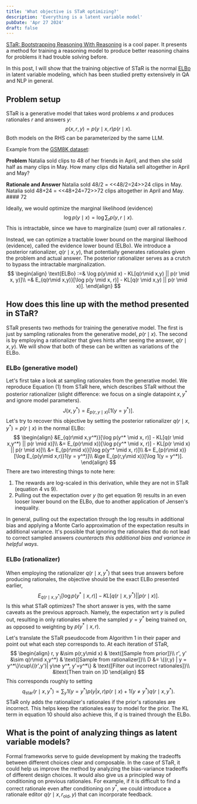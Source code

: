 ```yaml
---
title: 'What objective is STaR optimizing?'
description: 'Everything is a latent variable model'
pubDate: 'Apr 27 2024'
draft: false
---
```


[STaR: Bootstrapping Reasoning With Reasoning](https://arxiv.org/abs/2203.14465)
is a cool paper.
It presents a method for training a reasoning model to produce better reasoning chains
for problems it had trouble solving before.

In this post, I will show that the training objective of STaR is 
the normal [ELBo](https://en.wikipedia.org/wiki/Evidence_lower_bound)
in latent variable modeling, which has been studied pretty extensively in QA and NLP in general.

## Problem setup
STaR is a generative model that takes word problems $x$
and produces rationales $r$ and answers $y$:
$$
p(x,r,y) = p(y\mid x, r)p(r\mid x).
$$
Both models on the RHS can be parameterized by the same LLM.

Example from the [GSM8K dataset](https://huggingface.co/datasets/gsm8k): 

**Problem**
Natalia sold clips to 48 of her friends in April, and then she sold half as many clips in May. How many clips did Natalia sell altogether in April and May?

**Rationale and Answer**
Natalia sold 48/2 = \<\<48/2=24\>\>24 clips in May. Natalia sold 48+24 = \<\<48+24=72\>\>72 clips altogether in April and May. #### 72

Ideally, we would optimize the marginal likelihood (evidence)
$$
\begin{equation}
\log p(y\mid x) = \log \sum_r p(y,r\mid x).
\end{equation}
$$
This is intractable, since we have to marginalize (sum) over all rationales $r$.

Instead, we can optimize a tractable lower bound on the marginal likelhood (evidence),
called the evidence lower bound (ELBo).
We introduce a posterior rationalizer, $q(r \mid x,y)$,
that potentially generates rationales given the problem and actual answer.
The posterior rationalizer serves as a crutch to bypass the intractable marginalization.
$$
\begin{align}
\text{ELBo} :=& \log p(y\mid x) - KL[q(r\mid x,y) || p(r \mid x, y)]\\
=& E_{q(r\mid x,y)}[\log p(y \mid x, r)] - KL[q(r \mid x,y) || p(r \mid x)].
\end{align}
$$

## How does this line up with the method presented in STaR?
STaR presents two methods for training the generative model.
The first is just by sampling rationales from the generative model, $p(r\mid x)$.
The second is by employing a rationalizer that gives hints after seeing the answer,
$q(r \mid x,y)$.
We will show that both of these can be written as variations of the ELBo.

### ELBo (generative model)
Let's first take a look at sampling rationales from the generative model.
We reproduce Equation (1) from STaR here,
which describes STaR without the posterior rationalizer
(slight difference: we focus on a single datapoint $x,y^*$ and ignore model parameters).
$$
\begin{equation}
J(x, y^*) = E_{p(r,y \mid x)}[1(y=y^*)].
\end{equation}
$$
Let's try to recover this objective by
setting the posterior rationalizer $q(r\mid x,y^*) = p(r\mid x)$ in the normal ELBo:
$$
\begin{align}
&E_{q(r\mid x,y^*)}[\log p(y^* \mid x, r)] - KL[q(r \mid x,y^*) || p(r \mid x)]\\
&= E_{p(r\mid x)}[\log p(y^* \mid x, r)] - KL[p(r \mid x) || p(r \mid x)]\\
&= E_{p(r\mid x)}[\log p(y^* \mid x, r)]\\
&= E_{p(r\mid x)}[\log E_{p(y\mid x,r)}1(y = y^*)]\\
&\ge E_{p(r,y\mid x)}[\log 1(y = y^*)].
\end{align}
$$
There are two interesting things to note here:
1. The rewards are log-scaled in this derivation, while they are not in STaR (equation 4 vs 9).
2. Pulling out the expectation over $y$ (to get equation 9) results in an even looser lower bound on the ELBo, due to another application of
Jensen's inequality.

In general, pulling out the expectation through the log results in additional bias
and applying a Monte Carlo approximation of the expectation results in additional variance.
It's possible that ignoring the rationales that do not lead to correct sampled answers
*counteracts this additional bias and variance in helpful ways*.

### ELBo (rationalizer)
When employing the rationalizer $q(r \mid x,y^*)$ that sees true answers before producing rationales, 
the objective should be the exact ELBo presented earlier,
$$
\begin{equation}
E_{q(r\mid x,y^*)}[\log p(y^* \mid x, r)] - KL[q(r \mid x,y^*) || p(r \mid x)].
\end{equation}
$$
Is this what STaR optimizes?
The short answer is yes, with the same caveats as the previous approach.
Namely, the expectation wrt $y$ is pulled out, resulting in only rationales where
the sampled $y = y^*$ being trained on, as opposed to weighting by $p(y^* \mid x, r)$.

Let's translate the STaR pseudocode from Algorithm 1 in their paper
and point out what each step corresponds to.
At each iteration of STaR,
$$
\begin{align}
r, y &\sim p(r,y\mid x) & \text{[Sample from prior]}\\
r', y' &\sim q(r\mid x,y^*) & \text{[Sample from rationalizer]}\\
D &= \{(r,y) | y = y^*\}\cup\{(r',y')| y\ne y^*, y'=y^*\} & \text{[Filter out incorrect rationales]}\\
&\text{Then train on }D
\end{align}
$$
This corresponds roughly to setting
$$
\begin{equation}
q_{\text{star}}(r\mid x,y^*) \propto \sum_y 1(y=y^*) p(y|x,r) p(r\mid x) + 1(y\ne y^*) q(r\mid x,y^*).
\end{equation}
$$
STaR only adds the rationalizer's rationales if the prior's
rationales are incorrect.
This helps keep the rationales easy to model for the prior.
The KL term in equation 10 should also achieve this, if $q$ is trained through the ELBo.

## What is the point of analyzing things as latent variable models?
Formal frameworks serve to guide development by making the tradeoffs between
different choices clear and composable.
In the case of STaR, it could help us improve the method by analyzing the
bias-variance tradeoffs of different design choices.
It would also give us a principled way of conditioning on previous rationales.
For example, if it is difficult to find a correct rationale 
even after conditioning on $y^*$,
we could introduce a rationale editor $q(r \mid x, r_{\text{old}}, y)$
that can incorporate feedback.
